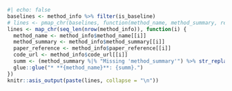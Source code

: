 ```r
#| echo: false
baselines <- method_info %>% filter(is_baseline)
# lines <- pmap_chr(baselines, function(method_name, method_summary, reference, code_url, ...) {
lines <- map_chr(seq_len(nrow(method_info)), function(i) {
  method_name <- method_info$method_name[[i]]
  method_summary <- method_info$method_summary[[i]]
  paper_reference <- method_info$paper_reference[[i]]
  code_url <- method_info$code_url[[i]]
  summ <- (method_summary %|% "Missing 'method_summary'") %>% str_replace_all("\\. *$", "")
  glue::glue("* **{method_name}**: {summ}.")
})
knitr::asis_output(paste(lines, collapse = "\n"))
```